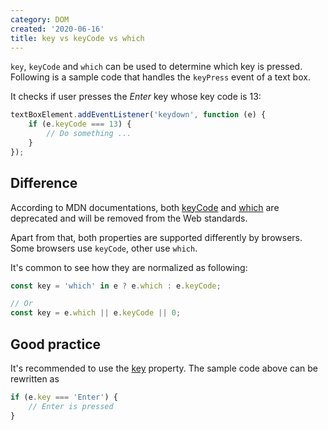 ```yaml
---
category: DOM
created: '2020-06-16'
title: key vs keyCode vs which
---
```


`key`, `keyCode` and `which` can be used to determine which key is pressed. Following is a sample code that handles the `keyPress` event of a text box.

It checks if user presses the _Enter_ key whose key code is 13:

```js
textBoxElement.addEventListener('keydown', function (e) {
    if (e.keyCode === 13) {
        // Do something ...
    }
});
```

## Difference

According to MDN documentations, both [keyCode](https://developer.mozilla.org/en-US/docs/Web/API/KeyboardEvent/keyCode) and [which](https://developer.mozilla.org/en-US/docs/Web/API/KeyboardEvent/which) are deprecated and will be removed from the Web standards.

Apart from that, both properties are supported differently by browsers. Some browsers use `keyCode`, other use `which`.

It's common to see how they are normalized as following:

```js
const key = 'which' in e ? e.which : e.keyCode;

// Or
const key = e.which || e.keyCode || 0;
```

## Good practice

It's recommended to use the [key](https://developer.mozilla.org/en-US/docs/Web/API/KeyboardEvent/key) property.
The sample code above can be rewritten as

```js
if (e.key === 'Enter') {
    // Enter is pressed
}
```
